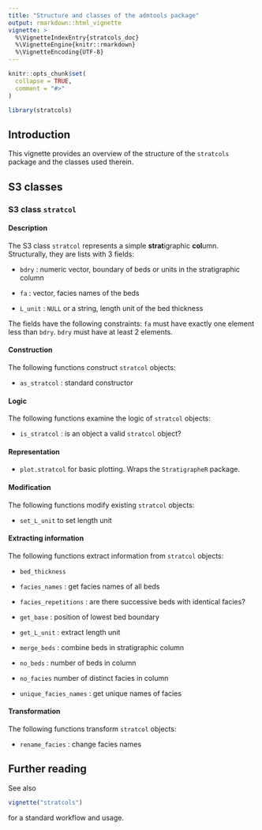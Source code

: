 ```yaml
---
title: "Structure and classes of the admtools package"
output: rmarkdown::html_vignette
vignette: >
  %\VignetteIndexEntry{stratcols_doc}
  %\VignetteEngine{knitr::rmarkdown}
  %\VignetteEncoding{UTF-8}
---
```


```r
knitr::opts_chunk$set(
  collapse = TRUE,
  comment = "#>"
)
```

```r
library(stratcols)
```

## Introduction

This vignette provides an overview of the structure of the `stratcols` package and the classes used therein.

## S3 classes

### S3 class `stratcol`

#### Description

The S3 class `stratcol` represents a simple **strat**igraphic **col**umn. Structurally, they are lists with 3 fields:

-   `bdry` : numeric vector, boundary of beds or units in the stratigraphic column

-   `fa` : vector, facies names of the beds

-   `L_unit` : `NULL` or a string, length unit of the bed thickness

The fields have the following constraints: `fa` must have exactly one element less than `bdry`. `bdry` must have at least 2 elements.

#### Construction

The following functions construct `stratcol` objects:

-   `as_stratcol` : standard constructor

#### Logic

The following functions examine the logic of `stratcol` objects:

-   `is_stratcol` : is an object a valid `stratcol` object?

#### Representation

-   `plot.stratcol` for basic plotting. Wraps the `StratigrapheR` package.

#### Modification

The following functions modify existing `stratcol` objects:

-   `set_L_unit` to set length unit

#### Extracting information

The following functions extract information from `stratcol` objects:

-   `bed_thickness`

-   `facies_names` : get facies names of all beds

-   `facies_repetitions` : are there successive beds with identical facies?

-   `get_base` : position of lowest bed boundary

-   `get_L_unit` : extract length unit

-   `merge_beds` : combine beds in stratigraphic column

-   `no_beds` : number of beds in column

-   `no_facies` number of distinct facies in column

-   `unique_facies_names` : get unique names of facies

#### Transformation

The following functions transform `stratcol` objects:

-   `rename_facies` : change facies names

## Further reading

See also

```r
vignette("stratcols")
```

for a standard workflow and usage.
